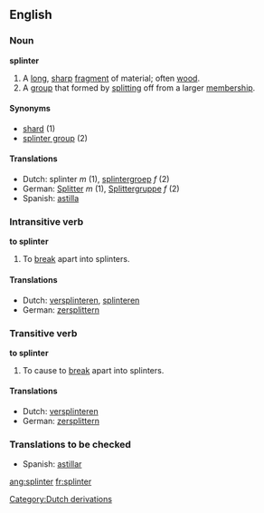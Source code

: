 ==English==
===Noun===
'''splinter'''
# A [[long]], [[sharp]] [[fragment]] of material; often [[wood]].
# A [[group]] that formed by [[split]]ting off from a larger [[membership]].

====Synonyms====
*[[shard]] (1)
*[[splinter group]] (2)

====Translations====
*Dutch: splinter ''m'' (1), [[splintergroep]] ''f'' (2)
*German: [[Splitter]] ''m'' (1), [[Splittergruppe]] ''f'' (2)
*Spanish: [[astilla]] {{f}}

===Intransitive verb===
'''to splinter'''
# To [[break]] apart into splinters.

====Translations====
*Dutch: [[versplinteren]], [[splinteren]]
*German: [[zersplittern]]

===Transitive verb===
'''to splinter'''
# To cause to [[break]] apart into splinters.

====Translations====
*Dutch: [[versplinteren]]
*German: [[zersplittern]]

===Translations to be checked===
*Spanish: [[astillar]]

[[Category:Dutch derivations]]

[[ang:splinter]]
[[fr:splinter]]